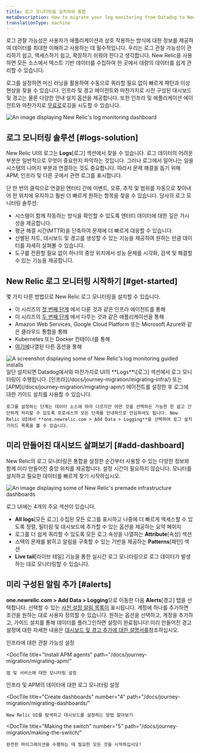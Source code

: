 ```yaml
---
title: 로그 모니터링을 설치하여 통합
metaDescription: How to migrate your log monitoring from Datadog to New Relic.
translationType: machine
---
```






로그 관찰 가능성은 사용자가 애플리케이션과 상호 작용하는 방식에 대한 정보를 제공하여 데이터를 최대한 이해하고 사용하는 데 필수적입니다. 우리는 로그 관찰 가능성이 관리하기 쉽고, 액세스하기 쉽고, 확장하기 쉬워야 한다고 생각합니다. New Relic을 사용하면 모든 소스에서 텍스트 기반 데이터를 수집하여 한 곳에서 대량의 데이터를 쉽게 관리할 수 있습니다.

로그를 설정하면 머신 러닝을 활용하여 수동으로 쿼리할 필요 없이 빠르게 패턴과 이상 현상을 찾을 수 있습니다. 인프라 및 경고 에이전트와 마찬가지로 사전 구성된 대시보드 및 경고는 물론 다양한 안내 설치 옵션을 제공합니다. 또한 인프라 및 애플리케이션 에이전트와 마찬가지로 [무료로](https://newrelic.com/signup)로깅을 시도할 수 있습니다.

<img
  title="log-dashboard"
  alt="An image displaying New Relic's log monitoring dashboard"
  src={journeyLogsDash}
/>

## 로그 모니터링 솔루션 [#logs-solution]

New Relic UI의 로그는 **Logs**\[로그] 섹션에서 찾을 수 있습니다. 로그 데이터의 어려운 부분은 일반적으로 무엇이 중요한지 파악하는 것입니다. 그러나 로그에서 일어나는 일을 시스템의 나머지 부분과 연결하는 것도 중요합니다. 따라서 문제 해결을 돕기 위해 APM, 인프라 및 다른 곳에서 관련 로그를 표시합니다.

단 한 번의 클릭으로 연결된 엔터티 간에 이벤트, 오류, 추적 및 범위를 자동으로 찾아내어 한 위치에 유지하고 훨씬 더 빠르게 원하는 항목을 찾을 수 있습니다. 당사의 로그 모니터링 솔루션:

* 시스템이 함께 작동하는 방식을 확인할 수 있도록 엔터티 데이터에 대한 깊은 가시성을 제공합니다.
* 평균 해결 시간(MTTR)을 단축하여 문제에 더 빠르게 대응할 수 있습니다.
* 선별된 차트, 대시보드 및 경고를 생성할 수 있는 기능을 제공하여 원하는 만큼 데이터를 자세히 살펴볼 수 있습니다.
* 도구를 전환할 필요 없이 하나의 중앙 위치에서 성능 문제를 시각화, 검색 및 해결할 수 있는 기능을 제공합니다.

## New Relic 로그 모니터링 시작하기 [#get-started]

몇 가지 다른 방법으로 New Relic 로그 모니터링을 설치할 수 있습니다.

* 이 시리즈의 [첫 번째 단계](/docs/journey-migration/migrating-infra/) 에서 다룬 것과 같은 인프라 에이전트를 통해
* 이 시리즈의 [두 번째 단계](/docs/journey-migration/migrating-apm/) 에서 다루는 것과 같은 애플리케이션을 통해
* Amazon Web Services, Google Cloud Platform 또는 Microsoft Azure와 같은 클라우드 통합을 통해
* Kubernetes 또는 Docker 컨테이너를 통해
* [여기에](/docs/logs/forward-logs/enable-log-management-new-relic/#forward-other)나열된 다른 옵션을 통해

<SideBySide>
  <Side>
    <img
      title="Log monitoring installations"
      alt="A screenshot displaying some of New Relic's log monitoring guided installs"
      src={journeyLogInstall}
    />
  </Side>

  <Side>
    일단 설치되면 Datadog에서와 마찬가지로 UI의 **Logs**\[로그] 섹션에서 로그 모니터링이 수행됩니다. [인프라](/docs/journey-migration/migrating-infra/) 또는 [APM](/docs/journey-migration/migrating-apm/) 에이전트를 설정한 후 로그에 대한 가이드 설치를 사용할 수 있습니다.

    로그를 설정하는 단계는 데이터 소스에 따라 다르지만 어떤 것을 선택하든 가능한 한 쉽고 간단하게 처리할 수 있도록 프로세스의 모든 단계를 안내하므로 안심하셔도 됩니다. New Relic UI에서 **one.newrelic.com > Add Data > Logging**을 선택하여 로그 설치 가이드 목록을 볼 수 있습니다.
  </Side>
</SideBySide>

## 미리 만들어진 대시보드 살펴보기 [#add-dashboard]

New Relic의 로그 모니터링은 통합을 설정한 순간부터 사용할 수 있는 다양한 정보와 함께 미리 만들어진 중앙 위치를 제공합니다. 설정 시간이 필요하지 않습니다. 모니터를 설치하고 필요한 데이터를 빠르게 찾기 시작하십시오.

<img
  title="Premade dashboards"
  alt="An image displaying some of New Relic's premade infrastructure dashboards"
  src={journeyLogsDash2}
/>

로그 UI에는 4개의 주요 섹션이 있습니다.

* **All logs**\[모든 로그] 수집된 모든 로그를 표시하고 나중에 더 빠르게 액세스할 수 있도록 정렬, 필터링 및 대시보드에 추가할 수 있는 옵션을 제공하는 요약 페이지
* 로그를 더 쉽게 쿼리할 수 있도록 모든 로그 속성을 나열하는 **Attribute**\[속성] 섹션
* 스택의 문제를 밝히고 알림을 구축할 수 있는 기반을 제공하는 **Patterns**\[패턴] 섹션
* **Live tail**\[라이브 테일] 기능을 통한 실시간 로그 모니터링으로 로그 데이터가 발생하는 대로 모니터링할 수 있습니다.

## 미리 구성된 알림 추가 [#alerts]

**one.newrelic.com > Add Data > Logging**으로 이동한 다음 **Alerts**\[경고] 탭을 선택합니다. 선택할 수 있는 [사전 설정 알림 목록이](https://one.newrelic.com/marketplace?state=b2e946fc-c4f8-a1ad-c40a-c63f2bbc55ff) 표시됩니다. 계정에 하나를 추가하면 조건을 원하는 대로 사용자 정의할 수 있습니다. 원하는 옵션을 선택하고, 계정을 추가하고, 가이드 설치를 통해 데이터를 플러그인하면 설정이 완료됩니다! 미리 만들어진 경고 설정에 대한 자세한 내용은 [대시보드 및 경고 추가에 대한 설명서를](/docs/journey-migration/migrating-dashboards/)참조하십시오.

<DocTiles numbered>
  <DocTile
    title="Install infrastructure agents"
    path="/docs/journey-migration/migrating-infra/"
  >
    인프라에 대한 관찰 가능성 설정
  </DocTile>

  <DocTile
    title="Install APM agents"
    path="/docs/journey-migration/migrating-apm/"
  >
    앱 및 서비스에 대한 모니터링 설정
  </DocTile>
</DocTiles>

<DocTiles>
  <DocTile
    title="Monitor your logs"
    number="3"
    path="/docs/journey-migration/migrating-logs/"
    label={{text: "You are here", color: "orange"}}
  >
    인프라 및 APM의 데이터에 대한 로그 모니터링 설정
  </DocTile>

  <DocTile
    title="Create dashboards"
    number="4"
    path="/docs/journey-migration/migrating-dashboards/"
  >
    New Relic UI를 탐색하고 대시보드를 설정하는 방법 알아보기
  </DocTile>

  <DocTile
    title="Making the switch"
    number="5"
    path="/docs/journey-migration/making-the-switch/"
  >
    완전한 마이그레이션을 수행하는 데 필요한 모든 것을 시작하십시오!
  </DocTile>
</DocTiles>